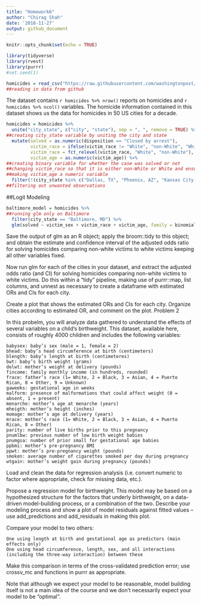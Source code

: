 ```yaml
---
title: "Homework6"
author: "Chirag Shah"
date: '2018-11-27'
output: github_document
---
```


```r
knitr::opts_chunk$set(echo = TRUE)
```

```r
library(tidyverse)
library(rvest)
library(purrr)
#set.seed(1)
```

```r
homicides = read_csv("https://raw.githubusercontent.com/washingtonpost/data-homicides/master/homicide-data.csv")
##reading in data from github 
```

The dataset contains `r homicides %>% nrow() ` reports on homicides and `r homicides %>% ncol() ` variables. The homicide information contained in this dataset shows us the data for homicides in 50 US cities for a decade. 

```r
homicides = homicides %>% 
  unite("city_state", c("city", "state"), sep = ", ", remove = TRUE) %>% 
##creating city_state variable by uniting the city and state 
  mutate(solved = as.numeric(disposition == "Closed by arrest"), 
         victim_race = ifelse(victim_race != "White", "non-White", "White"),  
         victim_race = fct_relevel(victim_race, "White", "non-White"),
         victim_age = as.numeric(victim_age)) %>% 
##creating binary variable for whether the case was solved or not
##changing victim_race so that it is either non-White or White and ensuring White is the reference group
##making victim_age a numeric variable
  filter(!(city_state %in% c("Dallas, TX", "Phoenix, AZ", "Kansas City, MO", "Tulsa, AL")))
##filtering out unwanted observations
```

##Logit Modeling

```r
baltimore_model = homicides %>% 
##running glm only on Baltimore
  filter(city_state == "Baltimore, MD") %>% 
  glm(solved ~ victim_sex + victim_race + victim_age, family = binomial, data = .)
```

Save the output of glm as an R object; apply the broom::tidy to this object; and obtain the estimate and confidence interval of the adjusted odds ratio for solving homicides comparing non-white victims to white victims keeping all other variables fixed.

Now run glm for each of the cities in your dataset, and extract the adjusted odds ratio (and CI) for solving homicides comparing non-white victims to white victims. Do this within a “tidy” pipeline, making use of purrr::map, list columns, and unnest as necessary to create a dataframe with estimated ORs and CIs for each city.

Create a plot that shows the estimated ORs and CIs for each city. Organize cities according to estimated OR, and comment on the plot.
Problem 2

In this probelm, you will analyze data gathered to understand the effects of several variables on a child’s birthweight. This dataset, available here, consists of roughly 4000 children and includes the following variables:

    babysex: baby’s sex (male = 1, female = 2)
    bhead: baby’s head circumference at birth (centimeters)
    blength: baby’s length at birth (centimeteres)
    bwt: baby’s birth weight (grams)
    delwt: mother’s weight at delivery (pounds)
    fincome: family monthly income (in hundreds, rounded)
    frace: father’s race (1= White, 2 = Black, 3 = Asian, 4 = Puerto Rican, 8 = Other, 9 = Unknown)
    gaweeks: gestational age in weeks
    malform: presence of malformations that could affect weight (0 = absent, 1 = present)
    menarche: mother’s age at menarche (years)
    mheigth: mother’s height (inches)
    momage: mother’s age at delivery (years)
    mrace: mother’s race (1= White, 2 = Black, 3 = Asian, 4 = Puerto Rican, 8 = Other)
    parity: number of live births prior to this pregnancy
    pnumlbw: previous number of low birth weight babies
    pnumgsa: number of prior small for gestational age babies
    ppbmi: mother’s pre-pregnancy BMI
    ppwt: mother’s pre-pregnancy weight (pounds)
    smoken: average number of cigarettes smoked per day during pregnancy
    wtgain: mother’s weight gain during pregnancy (pounds)

Load and clean the data for regression analysis (i.e. convert numeric to factor where appropriate, check for missing data, etc.).

Propose a regression model for birthweight. This model may be based on a hypothesized structure for the factors that underly birthweight, on a data-driven model-building process, or a combination of the two. Describe your modeling process and show a plot of model residuals against fitted values – use add_predictions and add_residuals in making this plot.

Compare your model to two others:

    One using length at birth and gestational age as predictors (main effects only)
    One using head circumference, length, sex, and all interactions (including the three-way interaction) between these

Make this comparison in terms of the cross-validated prediction error; use crossv_mc and functions in purrr as appropriate.

Note that although we expect your model to be reasonable, model building itself is not a main idea of the course and we don’t necessarily expect your model to be “optimal”.

